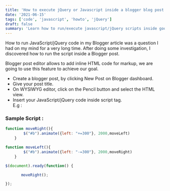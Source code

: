 ```yaml
---
title: 'How to execute jQuery or Javascript inside a blogger blog post'
date: '2021-06-15'
tags: ['code', 'javascript', 'howto', 'jQuery']
draft: false
summary: 'Learn how to run/execute javascript/jQuery scripts inside googles blogger blog post'
---
```


How to run JavaScript/jQuery code in my Blogger article was a question I had on my mind for a very long time. After doing some investigation, I discovered how to run the script inside a Blogger post.

Blogger post editor allows to add inline HTML code for markup, we are going to use this feature to achieve our goal.

- Create a blogger post, by clicking New Post on Blogger dashboard.
- Give your post title.
- On WYSIWYG editor, click on the Pencil button and select the HTML view.
- Insert your JavaScript/jQuery code inside script tag. \
   E.g : <script> PLACE YOUR JAVASCRIPT/JQUERY CODE HERE. </script>

### Sample Script :

```JavaScript
function moveRight(){
        $("#b").animate({left: "+=300"}, 2000,moveLeft)
    }

function moveLeft(){
        $("#b").animate({left: "-=300"}, 2000,moveRight)
    }

$(document).ready(function() {

       moveRight();

});
```
